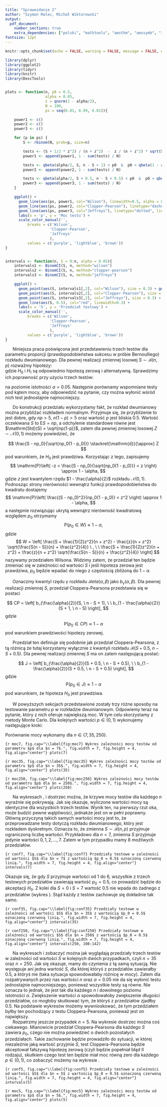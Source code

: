 ```yaml
---
title: "Sprawozdanie 2"
author: "Szymon Malec, Michał Wiktorowski"
output:
  pdf_document: 
    number_sections: true
    extra_dependencies: ["polski", "mathtools", "amsthm", "amssymb", "icomma", "upgreek", "xfrac", "scrextend", "float", "tabularx", "hyperref", "caption", "enumitem", "titlesec"]
fontsize: 12pt
---
```


\renewcommand{\figurename}{Wykres}
\renewcommand{\tablename}{Tablica}
\raggedbottom
\titlelabel{\thetitle.\quad}

```r
knitr::opts_chunk$set(echo = FALSE, warning = FALSE, message = FALSE, eval = TRUE, fig.pos = "H", dev.args=list(encoding="CP1257.enc"))
```

```r
library(dplyr)
library(ggplot2)
library(tidyr)
library(knitr)
library(DescTools)


plots <- function(n, p0 = 0.5,
                  alpha = 0.05,
                  z = qnorm(1 - alpha/2),
                  N = 100,
                  ps = seq(0.01, 0.99, 0.01)){

    power1 <- c()
    power2 <- c()
    power3 <- c()

    for (p in ps) {
        S <- rbinom(N, prob=p, size=n)

        tests <- (S + 1/2 * z^2) / (n + z^2)  -  z / (n + z^2) * sqrt(S * (n - S) / n + z^2 / 4) < p0 & p0 < (S + 1/2 * z^2) / (n + z^2)  +  z / (n + z^2) * sqrt(S * (n - S) / n + z^2 / 4)
        power1 <- append(power1, 1 - sum(tests) / N)

        tests <- qbeta(alpha/2, S, n - S + 1) < p0  &  p0 < qbeta(1 - alpha/2, S + 1, n - S)
        power2 <- append(power2, 1 - sum(tests) / N)

        tests <- qbeta(alpha/2, S + 0.5, n - S + 0.5) < p0  &  p0 < qbeta(1 - alpha/2, S + 0.5, n - S + 0.5)
        power3 <- append(power3, 1 - sum(tests) / N)
    }

    ggplot() + 
      geom_line(aes(ps, power1, col="Wilson"), linewidth=0.5, alpha = 0.4) + 
      geom_line(aes(ps, power2, col="Clopper-Pearson"), linetype="dashed", linewidth=0.7) +
      geom_line(aes(ps, power3, col="Jeffreys"), linetype="dotted", linewidth=0.8) +
      labs(x = 'p', y = 'Moc testu') + 
      scale_color_manual('', 
          breaks = c('Wilson',
                    'Clopper-Pearson',
                    'Jeffreys'
                    ),
          values = c('purple', 'lightblue', 'brown'))
}


intervals <- function(n, S = 0:n, alpha = 0.05){
    intervals1 <- BinomCI(S, n, method="wilson")
    intervals2 <- BinomCI(S, n, method="clopper-pearson")
    intervals3 <- BinomCI(S, n, method="jeffreys")

    ggplot() +
      geom_point(aes(S, intervals1[,2], col="Wilson"), size = 0.3) + geom_point(aes(S, intervals1[,3], col="Wilson"), size = 0.3) +
      geom_point(aes(S, intervals2[,2], col="Clopper-Pearson"), size = 0.3) + geom_point(aes(S, intervals2[,3], col="Clopper-Pearson"), size = 0.3) +
      geom_point(aes(S, intervals3[,2], col="Jeffreys"), size = 0.3) + geom_point(aes(S, intervals3[,3], col="Jeffreys"), size = 0.3) +
      geom_line(aes(S, 0.5), col="red", linewidth=0.3) +
      labs(x = 'S', y = 'Przedział testowy') + 
      scale_color_manual('', 
          breaks = c('Wilson',
                    'Clopper-Pearson',
                    'Jeffreys'
                    ),
          values = c('purple', 'lightblue', 'brown'))
}
```




\section{Wstęp}

|       Niniejsza praca poświęcona jest przedstawieniu trzech testów dla parametru proporcji (prawdopodobieństwa sukcesu w próbie Bernoulliego) rozkładu dwumianowego. Dla pewnej realizacji zmiennej losowej $S \sim \mathcal{B}(n, p)$ rozważmy hipotezy:
\begin{itemize}
\item $H_0$: $p = p_0 = 0.5$
\item $H_1$: $p \neq p_0 = 0.5$,
\end{itemize}
gdzie $H_0$ i $H_1$ są odpowiednio hipotezą zerową i alternatywną. Sprawdzimy ich poprawność przy użyciu trzech testów:
\begin{itemize}
\item testu opartego o $\textbf{przedział Wilsona}$,
\item testu opartego o $\textbf{przedział Cloppera-Pearsona}$,
\item testu opartego o $\textbf{przedział Jeffreysa}$,
\end{itemize}
na poziomie istotności $\alpha = 0.05$. Następnie porównamy wspomniane testy pod kątem mocy, aby odpowiedzić na pytanie, czy można wyłonić wśród nich test jednostajnie najmocniejszy.





\section{Test oparty o przedział Wilsona}

|       Do konstrukcji przedziału wykorzystamy fakt, że rozkład dwumianowy można przybliżać rozkładem normalnym. Przyjmuje się, że przybliżenie to jest dobre, gdy $np > 5$, $n(1 - p) > 5$ oraz wartość $p$ jest bliskia 0.5. Wartość oczekiwana $S$ to $\mathrm{E}S = np$, a odchylenie standardowe równe jest $\mathrm{Std}(S) = \sqrt{np(1-p)}$, zatem dla pewnej zmiennej losowej $Z \sim \mathcal{N}(0, 1)$ możemy powiedzieć, że
$$
\frac{S - np_0}{\sqrt{np_0(1 - p_0)}} \stackrel{\mathrm{d}}{\approx} Z
$$
pod warunkiem, że $H_0$ jest prawdziwa. Korzystając z tego, zapisujemy
$$
\mathrm{P}\left( -z < \frac{S - np_0}{\sqrt{np_0(1 - p_0)}} < z \right) \approx 1 - \alpha,
$$
gdzie $z$ jest kwantylem rzędu $1 - \frac{\alpha}{2}$ rozkładu $\mathcal{N}(0, 1)$. Podnosząc strony nierówności wewnątrz funkcji prawdopodobieństwa do kwadratu dostajemy
$$
\mathrm{P}\left( \frac{(S - np_0)^2}{np_0(1 - p_0)} < z^2 \right) \approx 1 - \alpha,
$$
a następnie rozwiązując ukrytą wewnątrz nierówność kwadratową względem $p_0$ otrzymamy
$$
\mathrm{P}(p_0 \in W) \approx 1 - \alpha,
$$
gdzie
$$
W = \left[ \frac{S + \frac{1}{2}z^2}{n + z^2} - \frac{z}{n + z^2} \sqrt{\frac{S(n - S)}{n} + \frac{z^2}{4}} \ , \ \ \frac{S + \frac{1}{2}z^2}{n + z^2} + \frac{z}{n + z^2} \sqrt{\frac{S(n - S)}{n} + \frac{z^2}{4}} \right]
$$
nazywamy przedziałem Wilsona. Widzimy zatem, że przedział ten będzie zmieniać się w zależności od wartości $S$ i jeśli hipoteza zerowa jest prawdziwa, $p_0$ będzie wpadać do niego z częstością zbliżoną do $1 - \alpha$.






\section{Test oparty o przedział Cloppera-Pearsona}

|       Oznaczmy kwantyl rzędu $\gamma$ rozkładu $\mathcal{B}eta(\alpha, \beta)$ jako $b_{\gamma}(\alpha, \beta)$. Dla pewnej realizacji zmiennej $S$, przedział Cloppera-Pearsona przedstawia się w postaci
$$
CP = \left[ b_{\frac{\alpha}{2}}(S, \ n - S + 1), \ \ b_{1 - \frac{\alpha}{2}}(S + 1, \ n - S) \right],
$$
gdzie
$$
\mathrm{P}(p_0 \in CP) \approx 1 - \alpha
$$
pod warunkiem prawdziwości hipotezy zerowej.





\section{Test oparty o przedział Jeffreysa}

|       Przedział ten definiuje się podobnie jak przedział Cloppera-Pearsona, z tą różnicą że tutaj korzystamy wyłącznie z kwantyli rozkładu $\mathcal{B}(S + 0.5, \ n - S + 0.5)$. Dla pewnej realizacji zmiennej $S$ ma on zatem następującą postać:
$$
J = \left[ b_{\frac{\alpha}{2}}(S + 0.5, \ n - S + 0.5), \ \ b_{1 - \frac{\alpha}{2}}(S + 0.5, \ n - S + 0.5) \right],
$$
gdzie
$$
\mathrm{P}(p_0 \in J) \approx 1 - \alpha
$$
pod warunkiem, że hipoteza $H_0$ jest prawdziwa.





\section{Porównanie testów}

|       W powyższych sekcjach przedstawione zostały trzy różne sposoby na testowanie parametru $p$ w rozkładzie dwumianowym. Odpowiemy teraz na pytanie, który z nich oferuje największą moc. W tym celu skorzystamy z metody Monte Carlo. Dla kolejnych wartości $p \in (0, 1)$ wykonujemy następujące kroki:
\begin{enumerate}
  \item generujemy $N = 10\ 000$ realizacji zmiennej losowej $S \sim \mathcal{B}(n, p)$,
  \item dla każdego $S$ z próbki testujemy hipotezę $H_0: p = p_0 = 0.5$ na poziomie istotności $\alpha = 0.05$, przy pomocy wszystkich trzech testów,
  \item dla każdego z testów zliczamy ile razy hipoteza zerowa została zaakceptowana i dzielimy tę liczbę przez $N$, co daje nam przybliżoną wartość mocy dla danego $p$.
\end{enumerate}
Porównanie mocy wykonamy dla $n \in \{7, 35, 250\}$.

```{r moc7, fig.cap="\\label{fig:moc7} Wykres zależności mocy testów od parametru $p$ dla $n = 7$.", fig.width = 7, fig.height = 4, fig.align="center"}
plots(7)
```

```{r moc35, fig.cap="\\label{fig:moc35} Wykres zależności mocy testów od parametru $p$ dla $n = 35$.", fig.width = 7, fig.height = 4, fig.align="center"}
plots(35)
```

```{r moc250, fig.cap="\\label{fig:moc250} Wykres zależności mocy testów od parametru $p$ dla $n = 250$.", fig.width = 7, fig.height = 4, fig.align="center"}
plots(250)
```

\newpage

|       Na wykresach \ref{fig:moc7}, \ref{fig:moc35} i \ref{fig:moc250} dostrzec można, że krzywe mocy testów dla każdego $n$ wyraźnie się pokrywają. Jak się okazuje, wyliczone wartości mocy są identyczne dla wszystkich trzech testów. Wynik ten, na pierwszy rzut oka, może budzić pewne wątpliwości, jednakże jest on w pełni poprawny. Główną przyczyną takich samych wartości mocy jest to, że przeprowadzane testy dotyczą rozkładu dwumianowego, który jest rozkładem dyskretnym. Oznacza to, że zmienna $S \sim \mathcal{B}(n, p)$ przyjmuje ograniczoną liczbę wartości. Przykładowo dla $n = 7$, zmienna $S$ przyjmuje jedynie wartości $0, 1, 2, \dots, 7$. Zatem w tym przypadku mamy 8 możliwych przedziałów.

```{r conf7, fig.cap="\\label{fig:conf7} Przedziały testowe w zależności od wartości $S$ dla $n = 7$ z wartością $p_0 = 0.5$ oznaczoną czerwoną linią.", fig.width = 7, fig.height = 4, fig.align="center"}
intervals(7)
```

Okazuje się, że gdy $S$ przyjmuje wartości od 1 do 6, wszystkie z trzech testowych przedziałów zawierają wartość $p_0 = 0.5$, co prowadzić będzie do akceptacji $H_0$. Z kolei dla $S = 0$ i $S = 7$ wartość 0.5 nie wpada do żadnego z przedziałów (wykres \ref{fig:conf7}). Stąd każdy z testów zachowuje się dokładnie tak samo.

```{r conf35, fig.cap="\\label{fig:conf35} Przedziały testowe w zależności od wartości $S$ dla $n = 35$ z wartością $p_0 = 0.5$ oznaczoną czerwoną linią.", fig.width = 7, fig.height = 4, fig.align="center"}
intervals(35)
```

```{r conf250, fig.cap="\\label{fig:conf250} Przedziały testowe w zależności od wartości $S$ dla $n = 250$ z wartością $p_0 = 0.5$ oznaczoną czerwoną linią.", fig.width = 7, fig.height = 4, fig.align="center"}
intervals(250, 108:142)
```

|       Na wykresach \ref{fig:conf35} i \ref{fig:conf250} zobaczyć można jak wyglądają przedziały trzech testów w zależności od wartości $S$ w kolejnych dwóch przypadkach, czyli $n = 35$ oraz $n = 250$. Jak się okazuje, mamy do czynienia z tą samą sytuacją. Nie występuje ani jedna wartość $S$, dla której któryś z przedziałów zawierałby 0.5, a któryś nie (taka sytuacja spowodowałaby różnicę w mocy). Zatem dla rozpatrywanych przez nas wartości $n$ oraz $\alpha = 0.05$ nie da się wyłonić testu jednostajnie najmocniejszego, ponieważ wszystkie testy są równe. Nie oznacza to jednak, że jest tak dla każdego $n$ i dowolnego poziomu istotności $\alpha$. Zwiększenie wartości $\alpha$ spowodowałoby zwiększenie długości przedziałów, co mogłoby skutkować tym, że któryś z przedziałów zjadłby 0.5. Na podstawie wykresów możemy wywnioskować, że tym przedziałem byłby ten pochodzący z testu Cloppera-Pearsona, ponieważ jest on największy.

|       Rozpatrzmy jeszcze przypadek $n = 5$. Na wykresie \ref{fig:conf5} dostrzec można coś ciekawego. Mianowicie przedział Cloppera-Pearsona dla każdego $S$ zawiera $p_0$, czego nie można powiedzieć o dwóch pozostałych przedziałach. Takie zachowanie będzie prowadziło do sytuacji, w której niezależnie jaką wartość przyjmie $S$, test Cloppera-Pearsona będzie akceptował fałszywą hipotezę zerową (czyli będzie popełniał błąd II rodzaju), skutkiem czego test ten będzie miał moc równą zero dla każdego $p \in (0, 1)$, co zobaczyć możemy na wykresie \ref{fig:moc5}.

```{r conf5, fig.cap="\\label{fig:conf5} Przedziały testowe w zależności od wartości $S$ dla $n = 5$ z wartością $p_0 = 0.5$ oznaczoną czerwoną linią.", fig.width = 7, fig.height = 4, fig.align="center"}
intervals(5)
```

```{r moc5, fig.cap="\\label{fig:moc5} Wykres zależności mocy testów od parametru $p$ dla $n = 5$.", fig.width = 7, fig.height = 4, fig.align="center"}
plots(5)
```





\section{Podsumowanie}
